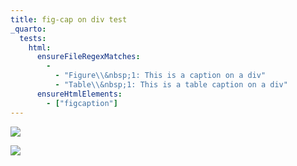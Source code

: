 ```yaml
---
title: fig-cap on div test
_quarto:
  tests:
    html:
      ensureFileRegexMatches:
        - 
          - "Figure\\&nbsp;1: This is a caption on a div"
          - "Table\\&nbsp;1: This is a table caption on a div"
      ensureHtmlElements:
        - ["figcaption"]
---
```


::: {#fig-1 fig-cap="This is a caption on a div"}

![](img/surus.jpg)

:::


::: {#tbl-1 tbl-cap="This is a table caption on a div"}

![](img/surus.jpg)

:::